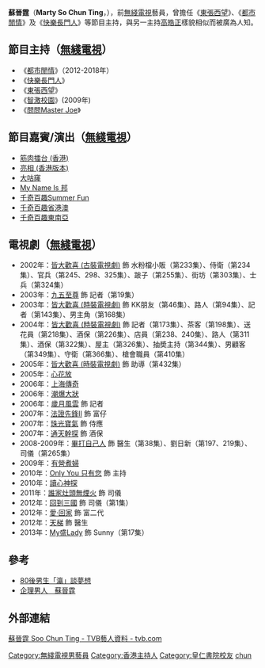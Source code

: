{{nofootnotes|time=2022-04-30}}
'''蘇晉霆'''（'''Marty So Chun Ting'''，{{bd|1979年|7月5日|}}），前[[無綫電視|無綫電視]]藝員，曾擔任《[[東張西望|東張西望]]》、《[[都市閒情|都市閒情]]》及《[[快樂長門人|快樂長門人]]》等節目主持，與另一主持[[高皓正|高皓正]]樣貌相似而被廣為人知。

==節目主持（[[無綫電視|無綫電視]]）==
*《[[都市閒情|都市閒情]]》（2012-2018年）
*《[[快樂長門人|快樂長門人]]》
*《[[東張西望|東張西望]]》
*《[[智激校園|智激校園]]》(2009年)
*《[[問問Master_Joe|問問Master Joe]]》

==節目嘉賓/演出（[[無綫電視|無綫電視]]）==
*[[筋肉擂台_(香港)|筋肉擂台 (香港)]]
*[[亮相_(香港版本)|亮相 (香港版本)]]
*[[大咕窿|大咕窿]]
*[[My_Name_Is_邦|My Name Is 邦]]
*[[千奇百趣Summer_Fun|千奇百趣Summer Fun]]
*[[千奇百趣省港澳|千奇百趣省港澳]]
*[[千奇百趣東南亞|千奇百趣東南亞]]

==電視劇（[[無綫電視|無綫電視]]）==
*2002年：[[皆大歡喜_(古裝電視劇)|皆大歡喜 (古裝電視劇)]] 飾 水粉檔小販（第233集）、侍衛（第234集）、官兵（第245、298、325集）、跛子（第255集）、街坊（第303集）、士兵（第324集）
*2003年：[[九五至尊|九五至尊]] 飾 記者（第19集）
*2003年：[[皆大歡喜_(時裝電視劇)|皆大歡喜 (時裝電視劇)]] 飾 KK朋友（第46集）、路人（第94集）、記者（第143集）、男主角（第168集）
*2004年：[[皆大歡喜_(時裝電視劇)|皆大歡喜 (時裝電視劇)]] 飾 記者（第173集）、茶客（第198集）、送花員（第218集）、酒保（第226集）、店員（第238、240集）、路人（第311集）、酒保（第322集）、屋主（第326集）、抽奬主持（第344集）、男顧客（第349集）、守衛（第366集）、槍會職員（第410集）
*2005年：[[皆大歡喜_(時裝電視劇)|皆大歡喜 (時裝電視劇)]] 飾 助導（第432集）
*2005年：[[心花放|心花放]]
*2006年：[[上海傳奇|上海傳奇]]
*2006年：[[潮爆大狀|潮爆大狀]]
*2006年：[[歲月風雲|歲月風雲]] 飾 記者
*2007年：[[法證先鋒II|法證先鋒II]] 飾 富仔
*2007年：[[珠光寶氣_(電視劇)|珠光寶氣]] 飾 侍應
*2007年：[[通天幹探|通天幹探]] 飾 酒保
*2008-2009年：[[畢打自己人|畢打自己人]] 飾 醫生（第38集）、劉日新（第197、219集）、司儀（第265集）
*2009年：[[有營煮婦|有營煮婦]]
*2010年：[[Only_You_只有您|Only You 只有您]] 飾 主持
*2010年：[[讀心神探|讀心神探]]
*2011年：[[誰家灶頭無煙火|誰家灶頭無煙火]] 飾 司儀
*2012年：[[回到三國|回到三國]] 飾 司儀（第1集）
*2012年：[[愛·回家_(第一輯)|愛·回家]] 飾 富二代
*2012年：[[天梯_(無綫電視劇)|天梯]] 飾 醫生
*2013年：[[My盛Lady|My盛Lady]] 飾 Sunny（第17集）

==參考==
* [http://the-sun.on.cc/cnt/lifestyle/20100427/00479_001.html 80後男生「瀛」談夢想] {{Wayback|url=http://the-sun.on.cc/cnt/lifestyle/20100427/00479_001.html |date=20200324011757 }}
* [http://hk.sudden.nextmedia.com/article/675/11306993 企理男人　蘇晉霆] {{Wayback|url=http://hk.sudden.nextmedia.com/article/675/11306993 |date=20160304213937 }}

==外部連結==
[http://artiste.tvb.com/main/artistedetail/soochunting  蘇晉霆 Soo Chun Ting - TVB藝人資料 - tvb.com] {{Wayback|url=http://artiste.tvb.com/main/artistedetail/soochunting |date=20141224172447 }}
{{DEFAULTSORT:soon}}

[[Category:無綫電視男藝員|Category:無綫電視男藝員]]
[[Category:香港主持人|Category:香港主持人]]
[[Category:皇仁書院校友|Category:皇仁書院校友]]
[[Category:蘇姓|chun]]